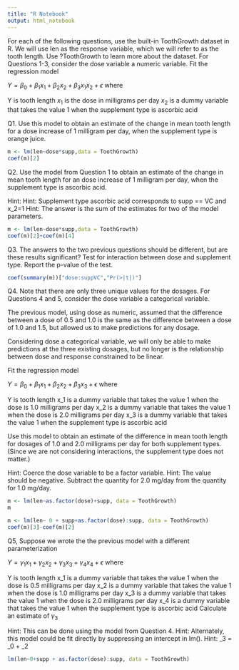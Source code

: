 ```yaml
---
title: "R Notebook"
output: html_notebook
---
```



For each of the following questions, use the built-in ToothGrowth dataset in R. We will use len as the response variable, which we will refer to as the tooth length. Use ?ToothGrowth to learn more about the dataset.
For Questions 1-3, consider the dose variable a numeric variable. Fit the regression model

$Y = \beta_0 + \beta_1 x_1 + \beta_2 x_2 + \beta_3 x_1 x_2 + \epsilon$
where

Y is tooth length
$x_1$ is the dose in milligrams per day
$x_2$ is a dummy variable that takes the value 1 when the supplement type is ascorbic acid    

Q1. Use this model to obtain an estimate of the change in mean tooth length for a dose increase of 1 milligram per day, when the supplement type is orange juice.

```r
m <- lm(len~dose*supp,data = ToothGrowth)
coef(m)[2]

```


Q2. Use the model from Question 1 to obtain an estimate of the change in mean tooth length for an dose increase of 1 milligram per day, when the supplement type is ascorbic acid.

Hint: Hint: Supplement type ascorbic acid corresponds to supp == VC and x_2=1
Hint: The answer is the sum of the estimates for two of the model parameters.
```r
m <- lm(len~dose*supp,data = ToothGrowth)
coef(m)[2]+coef(m)[4]
```

Q3. The answers to the two previous questions should be different, but are these results significant? Test for interaction between dose and supplement type. Report the p-value of the test.

```r

coef(summary(m))["dose:suppVC","Pr(>|t|)"]

```

Q4. Note that there are only three unique values for the dosages. For Questions 4 and 5, consider the dose variable a categorical variable.

The previous model, using dose as numeric, assumed that the difference between a dose of 0.5 and 1.0 is the same as the difference between a dose of 1.0 and 1.5, but allowed us to make predictions for any dosage.

Considering dose a categorical variable, we will only be able to make predictions at the three existing dosages, but no longer is the relationship between dose and response constrained to be linear.

Fit the regression model

$Y = \beta_0 + \beta_1 x_1 + \beta_2 x_2 + \beta_3 x_3 + \epsilon$
where

Y is tooth length
x_1 is a dummy variable that takes the value 1 when the dose is 1.0 milligrams per day
x_2 is a dummy variable that takes the value 1 when the dose is 2.0 milligrams per day
x_3 is a dummy variable that takes the value 1 when the supplement type is ascorbic acid


Use this model to obtain an estimate of the difference in mean tooth length for dosages of 1.0 and 2.0 milligrams per day for both supplement types. (Since we are not considering interactions, the supplement type does not matter.)

Hint: Coerce the dose variable to be a factor variable.
Hint: The value should be negative. Subtract the quantity for 2.0 mg/day from the quantity for 1.0 mg/day.

```r
m <- lm(len~as.factor(dose)+supp, data = ToothGrowth)
m
```


```r

m <- lm(len~ 0 + supp+as.factor(dose):supp, data = ToothGrowth)
coef(m)[3]-coef(m)[2]
```

Q5, Suppose we wrote the the previous model with a different parameterization

$Y = \gamma_1 x_1 + \gamma_2 x_2 + \gamma_3 x_3 + \gamma_4 x_4 + \epsilon$
where

Y is tooth length
x_1 is a dummy variable that takes the value 1 when the dose is 0.5 milligrams per day
x_2 is a dummy variable that takes the value 1 when the dose is 1.0 milligrams per day
x_3 is a dummy variable that takes the value 1 when the dose is 2.0 milligrams per day
x_4 is a dummy variable that takes the value 1 when the supplement type is ascorbic acid
Calculate an estimate of $\gamma_3$

Hint: This can be done using the model from Question 4.
Hint: Alternately, this model could be fit directly by suppressing an intercept in lm().
Hint: \gamma_3 = \beta_0 + \beta_2

```r
lm(len~0+supp + as.factor(dose):supp, data = ToothGrowth)

```





